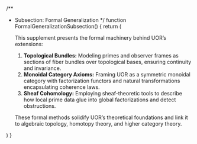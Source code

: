 
/**
 * Subsection: Formal Generalization
 */
function FormalGeneralizationSubsection() {
  return (
    <SubsectionTemplate metadata={formalGeneralization}>
      <p>
        This supplement presents the formal machinery behind UOR’s extensions:
      </p>
      <ol>
        <li>
          <strong>Topological Bundles:</strong> Modeling primes and observer frames
          as sections of fiber bundles over topological bases, ensuring continuity
          and invariance.
        </li>
        <li>
          <strong>Monoidal Category Axioms:</strong> Framing UOR as a symmetric
          monoidal category with factorization functors and natural transformations
          encapsulating coherence laws.
        </li>
        <li>
          <strong>Sheaf Cohomology:</strong> Employing sheaf-theoretic tools to
          describe how local prime data glue into global factorizations and detect
          obstructions.
        </li>
      </ol>
      <p>
        These formal methods solidify UOR’s theoretical foundations and link it
        to algebraic topology, homotopy theory, and higher category theory.
      </p>
    </SubsectionTemplate>
  )
}
